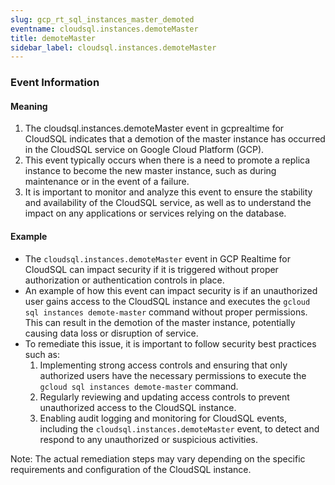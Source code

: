 ```yaml
--- 
slug: gcp_rt_sql_instances_master_demoted
eventname: cloudsql.instances.demoteMaster
title: demoteMaster
sidebar_label: cloudsql.instances.demoteMaster
---
```

                       
### Event Information

#### Meaning

1. The cloudsql.instances.demoteMaster event in gcprealtime for CloudSQL indicates that a demotion of the master instance has occurred in the CloudSQL service on Google Cloud Platform (GCP).
2. This event typically occurs when there is a need to promote a replica instance to become the new master instance, such as during maintenance or in the event of a failure.
3. It is important to monitor and analyze this event to ensure the stability and availability of the CloudSQL service, as well as to understand the impact on any applications or services relying on the database.

#### Example

- The `cloudsql.instances.demoteMaster` event in GCP Realtime for CloudSQL can impact security if it is triggered without proper authorization or authentication controls in place.
- An example of how this event can impact security is if an unauthorized user gains access to the CloudSQL instance and executes the `gcloud sql instances demote-master` command without proper permissions. This can result in the demotion of the master instance, potentially causing data loss or disruption of service.
- To remediate this issue, it is important to follow security best practices such as:
  1. Implementing strong access controls and ensuring that only authorized users have the necessary permissions to execute the `gcloud sql instances demote-master` command.
  2. Regularly reviewing and updating access controls to prevent unauthorized access to the CloudSQL instance.
  3. Enabling audit logging and monitoring for CloudSQL events, including the `cloudsql.instances.demoteMaster` event, to detect and respond to any unauthorized or suspicious activities.

Note: The actual remediation steps may vary depending on the specific requirements and configuration of the CloudSQL instance.


 